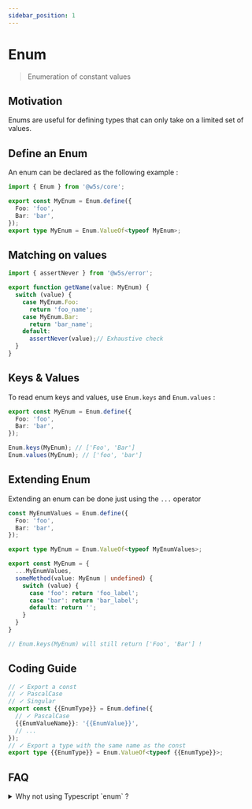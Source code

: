 ```yaml
---
sidebar_position: 1
---
```


# Enum

> Enumeration of constant values

<PackageBadgeGroup apiHref="/api/core/namespace/enum" />

## Motivation

Enums are useful for defining types that can only take on a limited set of values.

## Define an Enum

An enum can be declared as the following example :

```ts
import { Enum } from '@w5s/core';

export const MyEnum = Enum.define({
  Foo: 'foo',
  Bar: 'bar',
});
export type MyEnum = Enum.ValueOf<typeof MyEnum>;
```

## Matching on values

```ts
import { assertNever } from '@w5s/error';

export function getName(value: MyEnum) {
  switch (value) {
    case MyEnum.Foo:
      return 'foo_name';
    case MyEnum.Bar:
      return 'bar_name';
    default:
      assertNever(value);// Exhaustive check
  }
}
```

## Keys & Values

To read enum keys and values, use `Enum.keys` and `Enum.values` :

```ts
export const MyEnum = Enum.define({
  Foo: 'foo',
  Bar: 'bar',
});

Enum.keys(MyEnum); // ['Foo', 'Bar']
Enum.values(MyEnum); // ['foo', 'bar']
```

## Extending Enum

Extending an enum can be done just using the `...` operator

```ts
const MyEnumValues = Enum.define({
  Foo: 'foo',
  Bar: 'bar',
});

export type MyEnum = Enum.ValueOf<typeof MyEnumValues>;

export const MyEnum = {
  ...MyEnumValues,
  someMethod(value: MyEnum | undefined) {
    switch (value) {
      case 'foo': return 'foo_label';
      case 'bar': return 'bar_label';
      default: return '';
    }
  }
}

// Enum.keys(MyEnum) will still return ['Foo', 'Bar'] !
```

## Coding Guide

```ts
// ✓ Export a const
// ✓ PascalCase
// ✓ Singular
export const {{EnumType}} = Enum.define({
  // ✓ PascalCase
  {{EnumValueName}}: '{{EnumValue}}',
  // ...
});
// ✓ Export a type with the same name as the const
export type {{EnumType}} = Enum.ValueOf<typeof {{EnumType}}>;
```

## FAQ

<details>
<summary>
Why not using Typescript `enum` ?
</summary>

Typescript enums have several drawbacks such as :

- Number based enum are not safe

  ```ts
  enum Roles {
    Admin,
  }
  declare function hasAccess(role: Roles): void;

  hasAccess(10);// This is valid, but it should not 😣
  ```

- String based enum are using nominal typing (Typescript is almost full structurally typed)

  ```ts
  enum Roles {
    Admin = 'admin',
  }
  declare function hasAccess(role: Roles): void;

  hasAccess('admin') // Invalid.
  hasAccess(Roles.Admin) // Valid.
  ```

References :

- [https://dev.to/ivanzm123/dont-use-enums-in-typescript-they-are-very-dangerous-57bh]

This library was created to solve these issues.
</details>
